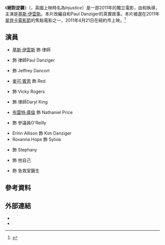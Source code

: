 {{noteTA
|T=zh-tw:絕對逆襲;zh-cn:穿孔;
|G1=Show
|1=zh-tw:絕對逆襲;zh-cn:穿孔;
}}
{{Infobox film
| name           = 絕對逆襲
| original_name  = ''Puncture''
| image          = Puncture Poster.jpg
| caption        =
| director       = {{link-en|亞當·凱森|Adam Kassen}}<br/>{{link-en|馬克·凱森|Mark Kassen}}
| producer       = 亞當·凱森<br/>馬克·凱森<br/>{{link-en|喬丹·佛利|Jordan Foley}}
| writer         = Chris Lopata
| story          = Ela Thier<br/>Paul Danziger
| starring       = [[基斯·伊雲斯|基斯·伊雲斯]]<br/>馬克·凱森<br/>{{link-en|凡妮莎·蕭|Vinessa Shaw}}<br/>[[布雷特·庫倫|布雷特·庫倫]]<br/>[[麥可·賓恩|麥可·賓恩]]<br/>{{link-en|馬歇爾·貝爾|Marshall Bell}}
| music          = Ryan Ross Smith
| cinematography = Helge Gerull
| editing        = Chip Smith
| studio         = {{link-en|Alchemy (company)|Alchemy (company)|Millennium Entertainment}}
| distributor    = Millennium Entertainment
| released       = {{Film date|2011|4|21|翠貝卡電影節}}
| runtime        = 99分鐘
| country        = 美國
| language       = 英語
| budget         = 
| gross          = $68,945<ref>{{Cite web |url = https://www.boxofficemojo.com/release/rl2003469825/weekend/ |title = Puncture |publisher = Box Office Mojo |language = en}}</ref>
| cn_name = 穿孔
| hk_name = -
| tw_name = 絕對逆襲
}}
《'''絕對逆襲'''》（{{lang-en|''Puncture''}}，英國上映時名為''Injustice''）是一部2011年的獨立電影，由{{link-en|亞當·凱森|Adam Kassen}}和{{link-en|馬克·凱森|Mark Kassen}}執導，主演是[[基斯·伊雲斯|基斯·伊雲斯]]。本片改編自{{link-en|麥克·大衛·魏斯|Michael David Weiss}}和Paul Danziger的真實故事。本片被選在2011年[[翠貝卡電影節|翠貝卡電影節]]的焦點電影之一，2011年4月21日在紐約市上映。<ref>{{Cite web |url = https://web.archive.org/web/20110408145328/http://www.tribecafilm.com/filmguide/puncture-film36410.html |title = SPOTLIGHT - Puncture |language = en}}</ref>

== 演員 ==
* [[基斯·伊雲斯|基斯·伊雲斯]] 飾 律師{{link-en|麥克·大衛·魏斯|Michael David Weiss}}
* {{link-en|馬克·凱森|Mark Kassen}} 飾 律師Paul Danziger
* {{link-en|馬歇爾·貝爾|Marshall Bell}} 飾 Jeffrey Dancort
* [[麥可·賓恩|麥可·賓恩]] 飾 Red
* {{link-en|凡妮莎·蕭|Vinessa Shaw}} 飾 Vicky Rogers
* {{link-en|傑西·L·馬丁|Jesse L. Martin}} 飾 律師Daryl King
* [[布雷特·庫倫|布雷特·庫倫]] 飾 Nathaniel Price
* {{link-en|凱特·波頓|Kate Burton (actress)}} 飾 參議員O'Reilly
* Erinn Allison 飾 Kim Danziger
* Roxanna Hope 飾 Sylvia
* {{link-en|珍妮佛·布蘭克|Jennifer Blanc}} 飾 Stephany
* {{link-en|W·馬克·藍尼爾|W. Mark Lanier}} 飾 他自己
* {{link-en|奧斯汀·史托爾|Austin Stowell}} 飾 急救室醫生

== 參考資料 ==
{{Reflist}}

== 外部連結 ==
* {{IMDb title|1582248|Puncture}}
* {{Official website|http://www.puncturemovie.com}}